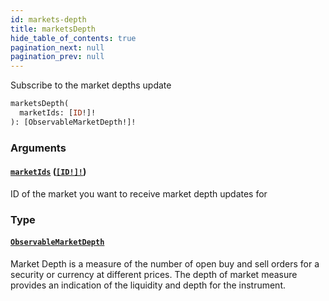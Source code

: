 ```yaml
---
id: markets-depth
title: marketsDepth
hide_table_of_contents: true
pagination_next: null
pagination_prev: null
---
```



Subscribe to the market depths update

```graphql
marketsDepth(
  marketIds: [ID!]!
): [ObservableMarketDepth!]!
```


### Arguments

#### [`marketIds`](#) ([`[ID!]!`](/docs/testnet/graphql/scalars/id))

ID of the market you want to receive market depth updates for


### Type

#### [`ObservableMarketDepth`](/docs/testnet/graphql/objects/observable-market-depth)

Market Depth is a measure of the number of open buy and sell orders for a security or currency at different prices.
The depth of market measure provides an indication of the liquidity and depth for the instrument.




